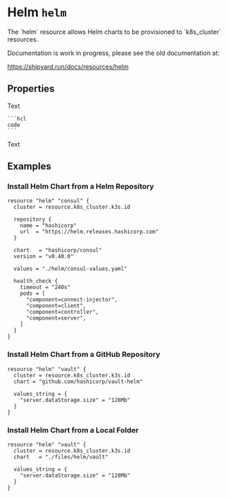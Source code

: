
# Helm `helm`

<Intro>
The `helm` resource allows Helm charts to be provisioned to `k8s_cluster` resources.

Documentation is work in progress, please see the old documentation at:

https://shipyard.run/docs/resources/helm
</Intro>

## Properties

<Properties>
  <Property name="cluster" type="string" required="true" value="" readonly> 
    Text

    ```hcl
    code
    ```
  </Property>

  <Property name="cluster" type="string" required="true" value="" readonly> 
    Text
  </Property>
</Properties>

<MetaProperties/>

## Examples

### Install Helm Chart from a Helm Repository

```hcl
resource "helm" "consul" {
  cluster = resource.k8s_cluster.k3s.id

  repository {
    name = "hashicorp"
    url  = "https://helm.releases.hashicorp.com"
  }

  chart   = "hashicorp/consul"
  version = "v0.40.0"

  values = "./helm/consul-values.yaml"

  health_check {
    timeout = "240s"
    pods = [
      "component=connect-injector",
      "component=client",
      "component=controller",
      "component=server",
    ]
  }
}
```

### Install Helm Chart from a GitHub Repository

```hcl
resource "helm" "vault" {
  cluster = resource.k8s_cluster.k3s.id
  chart = "github.com/hashicorp/vault-helm"

  values_string = {
    "server.dataStorage.size" = "128Mb"
  }
}
```

### Install Helm Chart from a Local Folder

```hcl
resource "helm" "vault" {
  cluster = resource.k8s_cluster.k3s.id
  chart   = "./files/helm/vault"

  values_string = {
    "server.dataStorage.size" = "128Mb"
  }
}
```